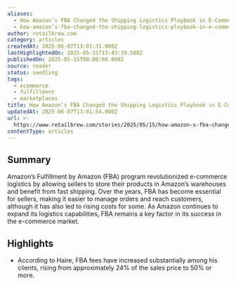 ```yaml
---
aliases:
  - How Amazon’s FBA Changed the Shipping Logistics Playbook in E-Commerce
  - how-amazon’s-fba-changed-the-shipping-logistics-playbook-in-e-commerce
author: retailbrew.com
category: articles
createdAt: 2025-06-07T13:01:31.000Z
lastHighlightedOn: 2025-05-31T13:43:19.508Z
publishedOn: 2025-05-15T00:00:00.000Z
source: reader
status: seedling
tags:
  - ecommerce
  - fulfillment
  - marketplaces
title: How Amazon’s FBA Changed the Shipping Logistics Playbook in E-Commerce
updatedAt: 2025-06-07T13:01:54.000Z
url: >-
  https://www.retailbrew.com/stories/2025/05/15/how-amazon-s-fba-changed-the-shipping-logistics-playbook-in-e-commerce?mbcid=40089201.155254&mblid=781400866c73&mid=939b841dd8ab99cf38936dc861411164&utm_campaign=rtb&utm_medium=newsletter&utm_source=morning_brew
contentType: articles
---
```

## Summary

Amazon’s Fulfillment by Amazon (FBA) program revolutionized e-commerce logistics by allowing sellers to store their products in Amazon’s warehouses and benefit from fast shipping. Over the years, FBA has become essential for sellers, making it easier to manage orders and reach customers, although it has also led to rising costs for some. As Amazon continues to expand its logistics capabilities, FBA remains a key factor in its success in the e-commerce market.

## Highlights

- According to Haire, FBA fees have increased substantially among his clients, rising from approximately 24% of the sales price to 50% or more.
